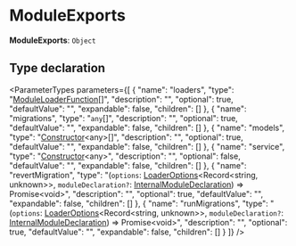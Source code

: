 
# ModuleExports

 **ModuleExports**: `Object`

## Type declaration

<ParameterTypes parameters={[
  {
    "name": "loaders",
    "type": "[ModuleLoaderFunction](js_client.internal.internal-1.ModulesSdkTypes.ModuleLoaderFunction.mdx)[]",
    "description": "",
    "optional": true,
    "defaultValue": "",
    "expandable": false,
    "children": []
  },
  {
    "name": "migrations",
    "type": "`any`[]",
    "description": "",
    "optional": true,
    "defaultValue": "",
    "expandable": false,
    "children": []
  },
  {
    "name": "models",
    "type": "[Constructor](js_client.internal.internal-1.ModulesSdkTypes.Constructor.mdx)&#60;any&#62;[]",
    "description": "",
    "optional": true,
    "defaultValue": "",
    "expandable": false,
    "children": []
  },
  {
    "name": "service",
    "type": "[Constructor](js_client.internal.internal-1.ModulesSdkTypes.Constructor.mdx)&#60;any&#62;",
    "description": "",
    "optional": false,
    "defaultValue": "",
    "expandable": false,
    "children": []
  },
  {
    "name": "revertMigration",
    "type": "(`options`: [LoaderOptions](js_client.internal.internal-1.ModulesSdkTypes.LoaderOptions.mdx)&#60;Record&#60;string, unknown&#62;&#62;, `moduleDeclaration?`: [InternalModuleDeclaration](js_client.internal.internal-1.ModulesSdkTypes.InternalModuleDeclaration.mdx)) => Promise&#60;void&#62;",
    "description": "",
    "optional": true,
    "defaultValue": "",
    "expandable": false,
    "children": []
  },
  {
    "name": "runMigrations",
    "type": "(`options`: [LoaderOptions](js_client.internal.internal-1.ModulesSdkTypes.LoaderOptions.mdx)&#60;Record&#60;string, unknown&#62;&#62;, `moduleDeclaration?`: [InternalModuleDeclaration](js_client.internal.internal-1.ModulesSdkTypes.InternalModuleDeclaration.mdx)) => Promise&#60;void&#62;",
    "description": "",
    "optional": true,
    "defaultValue": "",
    "expandable": false,
    "children": []
  }
]} />
